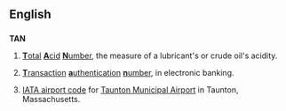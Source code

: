==English==
==={{initialism}}===
'''TAN'''
# {{engineering}} [[total|'''T'''otal]] [[acid|'''A'''cid]] [[number|'''N'''umber]], the measure of a lubricant's or crude oil's acidity.
# {{banking}} [[transaction|'''T'''ransaction]] [[authentication|'''a'''uthentication]] [[number|'''n'''umber]], in electronic banking.
# [[IATA airport code]] for [[w:Taunton Municipal Airport|Taunton Municipal Airport]] in Taunton, Massachusetts.